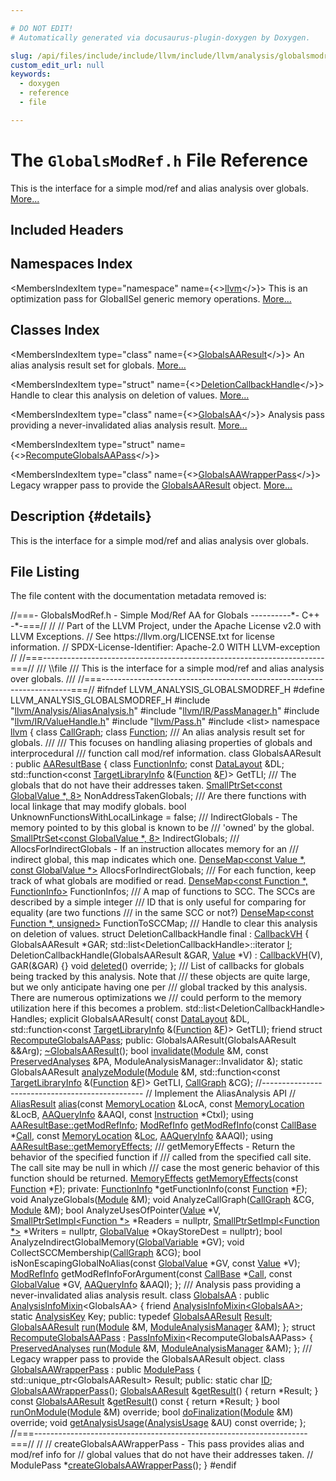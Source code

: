 ```yaml
---

# DO NOT EDIT!
# Automatically generated via docusaurus-plugin-doxygen by Doxygen.

slug: /api/files/include/include/llvm/include/llvm/analysis/globalsmodref-h
custom_edit_url: null
keywords:
  - doxygen
  - reference
  - file

---
```





# The `GlobalsModRef.h` File Reference

<DoxygenPage pluginConfig={pluginConfig}>

This is the interface for a simple mod/ref and alias analysis over globals. <a href="#details">More...</a>

## Included Headers

<IncludesList>
<IncludesListItem
  filePath="llvm/Analysis/AliasAnalysis.h"
  permalink="/docs/api/files/include/include/llvm/include/llvm/analysis/aliasanalysis-h"
  isLocal="true" />
<IncludesListItem
  filePath="llvm/IR/PassManager.h"
  permalink="/docs/api/files/include/include/llvm/include/llvm/ir/passmanager-h"
  isLocal="true" />
<IncludesListItem
  filePath="llvm/IR/ValueHandle.h"
  permalink="/docs/api/files/include/include/llvm/include/llvm/ir/valuehandle-h"
  isLocal="true" />
<IncludesListItem
  filePath="llvm/Pass.h"
  permalink="/docs/api/files/include/include/llvm/pass-h"
  isLocal="true" />
<IncludesListItem
  filePath="list"
  permalink=""
  isLocal="false" />
</IncludesList>

## Namespaces Index

<MembersIndex>

<MembersIndexItem
  type="namespace"
  name={<><a href="/docs/api/namespaces/llvm">llvm</a></>}>
This is an optimization pass for GlobalISel generic memory operations. <a href="/docs/api/namespaces/llvm/#details">More...</a>
</MembersIndexItem>

</MembersIndex>

## Classes Index

<MembersIndex>

<MembersIndexItem
  type="class"
  name={<><a href="/docs/api/classes/llvm/globalsaaresult">GlobalsAAResult</a></>}>
An alias analysis result set for globals. <a href="/docs/api/classes/llvm/globalsaaresult/#details">More...</a>
</MembersIndexItem>

<MembersIndexItem
  type="struct"
  name={<><a href="/docs/api/structs/llvm/globalsaaresult/deletioncallbackhandle">DeletionCallbackHandle</a></>}>
Handle to clear this analysis on deletion of values. <a href="/docs/api/structs/llvm/globalsaaresult/deletioncallbackhandle/#details">More...</a>
</MembersIndexItem>

<MembersIndexItem
  type="class"
  name={<><a href="/docs/api/classes/llvm/globalsaa">GlobalsAA</a></>}>
Analysis pass providing a never-invalidated alias analysis result. <a href="/docs/api/classes/llvm/globalsaa/#details">More...</a>
</MembersIndexItem>

<MembersIndexItem
  type="struct"
  name={<><a href="/docs/api/structs/llvm/recomputeglobalsaapass">RecomputeGlobalsAAPass</a></>}>
</MembersIndexItem>

<MembersIndexItem
  type="class"
  name={<><a href="/docs/api/classes/llvm/globalsaawrapperpass">GlobalsAAWrapperPass</a></>}>
Legacy wrapper pass to provide the <a href="/docs/api/classes/llvm/globalsaaresult">GlobalsAAResult</a> object. <a href="/docs/api/classes/llvm/globalsaawrapperpass/#details">More...</a>
</MembersIndexItem>

</MembersIndex>

## Description {#details}

This is the interface for a simple mod/ref and alias analysis over globals.

## File Listing

The file content with the documentation metadata removed is:

<ProgramListing>

<Link id="l00001" /><CodeLine lineNumber="1"><Highlight kind="comment">//===- GlobalsModRef.h - Simple Mod/Ref AA for Globals ----------&#42;- C++ -&#42;-===//</Highlight><Highlight kind="normal"></Highlight></CodeLine>
<Link id="l00002" /><CodeLine lineNumber="2"><Highlight kind="normal"></Highlight><Highlight kind="comment">//</Highlight><Highlight kind="normal"></Highlight></CodeLine>
<Link id="l00003" /><CodeLine lineNumber="3"><Highlight kind="normal"></Highlight><Highlight kind="comment">// Part of the LLVM Project, under the Apache License v2.0 with LLVM Exceptions.</Highlight><Highlight kind="normal"></Highlight></CodeLine>
<Link id="l00004" /><CodeLine lineNumber="4"><Highlight kind="normal"></Highlight><Highlight kind="comment">// See https://llvm.org/LICENSE.txt for license information.</Highlight><Highlight kind="normal"></Highlight></CodeLine>
<Link id="l00005" /><CodeLine lineNumber="5"><Highlight kind="normal"></Highlight><Highlight kind="comment">// SPDX-License-Identifier: Apache-2.0 WITH LLVM-exception</Highlight><Highlight kind="normal"></Highlight></CodeLine>
<Link id="l00006" /><CodeLine lineNumber="6"><Highlight kind="normal"></Highlight><Highlight kind="comment">//</Highlight><Highlight kind="normal"></Highlight></CodeLine>
<Link id="l00007" /><CodeLine lineNumber="7"><Highlight kind="normal"></Highlight><Highlight kind="comment">//===----------------------------------------------------------------------===//</Highlight><Highlight kind="comment"></Highlight></CodeLine>
<Link id="l00008" /><CodeLine lineNumber="8"><Highlight kind="comment">/// \\file</Highlight></CodeLine>
<Link id="l00009" /><CodeLine lineNumber="9"><Highlight kind="comment">/// This is the interface for a simple mod/ref and alias analysis over globals.</Highlight></CodeLine>
<Link id="l00010" /><CodeLine lineNumber="10"><Highlight kind="comment">///</Highlight><Highlight kind="normal"></Highlight></CodeLine>
<Link id="l00011" /><CodeLine lineNumber="11"><Highlight kind="normal"></Highlight><Highlight kind="comment">//===----------------------------------------------------------------------===//</Highlight><Highlight kind="normal"></Highlight></CodeLine>
<Link id="l00012" /><CodeLine lineNumber="12"><Highlight kind="normal"></Highlight></CodeLine>
<Link id="l00013" /><CodeLine lineNumber="13"><Highlight kind="normal"></Highlight><Highlight kind="preprocessor">#ifndef LLVM&#95;ANALYSIS&#95;GLOBALSMODREF&#95;H</Highlight><Highlight kind="normal"></Highlight></CodeLine>
<Link id="l00014" /><CodeLine lineNumber="14"><Highlight kind="normal"></Highlight><Highlight kind="preprocessor">#define LLVM&#95;ANALYSIS&#95;GLOBALSMODREF&#95;H</Highlight><Highlight kind="normal"></Highlight></CodeLine>
<Link id="l00015" /><CodeLine lineNumber="15"><Highlight kind="normal"></Highlight></CodeLine>
<Link id="l00016" /><CodeLine lineNumber="16"><Highlight kind="normal"></Highlight><Highlight kind="preprocessor">#include &quot;<a href="/docs/api/files/include/include/llvm/include/llvm/analysis/aliasanalysis-h">llvm/Analysis/AliasAnalysis.h</a>&quot;</Highlight><Highlight kind="normal"></Highlight></CodeLine>
<Link id="l00017" /><CodeLine lineNumber="17"><Highlight kind="normal"></Highlight><Highlight kind="preprocessor">#include &quot;<a href="/docs/api/files/include/include/llvm/include/llvm/ir/passmanager-h">llvm/IR/PassManager.h</a>&quot;</Highlight><Highlight kind="normal"></Highlight></CodeLine>
<Link id="l00018" /><CodeLine lineNumber="18"><Highlight kind="normal"></Highlight><Highlight kind="preprocessor">#include &quot;<a href="/docs/api/files/include/include/llvm/include/llvm/ir/valuehandle-h">llvm/IR/ValueHandle.h</a>&quot;</Highlight><Highlight kind="normal"></Highlight></CodeLine>
<Link id="l00019" /><CodeLine lineNumber="19"><Highlight kind="normal"></Highlight><Highlight kind="preprocessor">#include &quot;<a href="/docs/api/files/include/include/llvm/pass-h">llvm/Pass.h</a>&quot;</Highlight><Highlight kind="normal"></Highlight></CodeLine>
<Link id="l00020" /><CodeLine lineNumber="20"><Highlight kind="normal"></Highlight><Highlight kind="preprocessor">#include &lt;list&gt;</Highlight><Highlight kind="normal"></Highlight></CodeLine>
<Link id="l00021" /><CodeLine lineNumber="21"><Highlight kind="normal"></Highlight></CodeLine>
<Link id="l00022" /><CodeLine lineNumber="22"><Highlight kind="normal"></Highlight><Highlight kind="keyword">namespace </Highlight><Highlight kind="normal"><a href="/docs/api/namespaces/llvm">llvm</a> &#123;</Highlight></CodeLine>
<Link id="l00023" /><CodeLine lineNumber="23"><Highlight kind="normal"></Highlight><Highlight kind="keyword">class </Highlight><Highlight kind="normal"><a href="/docs/api/classes/llvm/callgraph">CallGraph</a>;</Highlight></CodeLine>
<Link id="l00024" /><CodeLine lineNumber="24"><Highlight kind="normal"></Highlight><Highlight kind="keyword">class </Highlight><Highlight kind="normal"><a href="/docs/api/classes/llvm/function">Function</a>;</Highlight></CodeLine>
<Link id="l00025" /><CodeLine lineNumber="25"><Highlight kind="normal"></Highlight><Highlight kind="comment"></Highlight></CodeLine>
<Link id="l00026" /><CodeLine lineNumber="26"><Highlight kind="comment">/// An alias analysis result set for globals.</Highlight></CodeLine>
<Link id="l00027" /><CodeLine lineNumber="27"><Highlight kind="comment">///</Highlight></CodeLine>
<Link id="l00028" /><CodeLine lineNumber="28"><Highlight kind="comment">/// This focuses on handling aliasing properties of globals and interprocedural</Highlight></CodeLine>
<Link id="l00029" /><CodeLine lineNumber="29"><Highlight kind="comment">/// function call mod/ref information.</Highlight><Highlight kind="normal"></Highlight></CodeLine>
<Link id="l00030" /><CodeLine lineNumber="30" lineLink="/docs/api/classes/llvm/globalsaaresult"><Highlight kind="normal"></Highlight><Highlight kind="keyword">class </Highlight><Highlight kind="normal">GlobalsAAResult : </Highlight><Highlight kind="keyword">public</Highlight><Highlight kind="normal"> <a href="/docs/api/classes/llvm/aaresultbase/#adda3309ea19cc0a7a0bcb090630bbfc4">AAResultBase</a> &#123;</Highlight></CodeLine>
<Link id="l00031" /><CodeLine lineNumber="31"><Highlight kind="normal">  </Highlight><Highlight kind="keyword">class </Highlight><Highlight kind="normal"><a href="/docs/api/classes/globalsaaresult/functioninfo">FunctionInfo</a>;</Highlight></CodeLine>
<Link id="l00032" /><CodeLine lineNumber="32"><Highlight kind="normal"></Highlight></CodeLine>
<Link id="l00033" /><CodeLine lineNumber="33"><Highlight kind="normal">  </Highlight><Highlight kind="keyword">const</Highlight><Highlight kind="normal"> <a href="/docs/api/classes/llvm/datalayout">DataLayout</a> &amp;DL;</Highlight></CodeLine>
<Link id="l00034" /><CodeLine lineNumber="34"><Highlight kind="normal">  std::function&lt;</Highlight><Highlight kind="keyword">const</Highlight><Highlight kind="normal"> <a href="/docs/api/classes/llvm/targetlibraryinfo">TargetLibraryInfo</a> &amp;(<a href="/docs/api/classes/llvm/function">Function</a> &amp;<a href="/docs/api/files/lib/lib/support/md5-cpp/#a96d73bbd7af15cb1fc38c3f4a3bd82e9">F</a>)&gt; GetTLI;</Highlight></CodeLine>
<Link id="l00035" /><CodeLine lineNumber="35"><Highlight kind="normal"></Highlight><Highlight kind="comment"></Highlight></CodeLine>
<Link id="l00036" /><CodeLine lineNumber="36"><Highlight kind="comment">  /// The globals that do not have their addresses taken.</Highlight><Highlight kind="normal"></Highlight></CodeLine>
<Link id="l00037" /><CodeLine lineNumber="37"><Highlight kind="normal">  <a href="/docs/api/classes/llvm/smallptrset">SmallPtrSet&lt;const GlobalValue &#42;, 8&gt;</a> NonAddressTakenGlobals;</Highlight></CodeLine>
<Link id="l00038" /><CodeLine lineNumber="38"><Highlight kind="normal"></Highlight><Highlight kind="comment"></Highlight></CodeLine>
<Link id="l00039" /><CodeLine lineNumber="39"><Highlight kind="comment">  /// Are there functions with local linkage that may modify globals.</Highlight><Highlight kind="normal"></Highlight></CodeLine>
<Link id="l00040" /><CodeLine lineNumber="40"><Highlight kind="normal">  </Highlight><Highlight kind="keywordtype">bool</Highlight><Highlight kind="normal"> UnknownFunctionsWithLocalLinkage = </Highlight><Highlight kind="keyword">false</Highlight><Highlight kind="normal">;</Highlight></CodeLine>
<Link id="l00041" /><CodeLine lineNumber="41"><Highlight kind="normal"></Highlight><Highlight kind="comment"></Highlight></CodeLine>
<Link id="l00042" /><CodeLine lineNumber="42"><Highlight kind="comment">  /// IndirectGlobals - The memory pointed to by this global is known to be</Highlight></CodeLine>
<Link id="l00043" /><CodeLine lineNumber="43"><Highlight kind="comment">  /// &#39;owned&#39; by the global.</Highlight><Highlight kind="normal"></Highlight></CodeLine>
<Link id="l00044" /><CodeLine lineNumber="44"><Highlight kind="normal">  <a href="/docs/api/classes/llvm/smallptrset">SmallPtrSet&lt;const GlobalValue &#42;, 8&gt;</a> IndirectGlobals;</Highlight></CodeLine>
<Link id="l00045" /><CodeLine lineNumber="45"><Highlight kind="normal"></Highlight><Highlight kind="comment"></Highlight></CodeLine>
<Link id="l00046" /><CodeLine lineNumber="46"><Highlight kind="comment">  /// AllocsForIndirectGlobals - If an instruction allocates memory for an</Highlight></CodeLine>
<Link id="l00047" /><CodeLine lineNumber="47"><Highlight kind="comment">  /// indirect global, this map indicates which one.</Highlight><Highlight kind="normal"></Highlight></CodeLine>
<Link id="l00048" /><CodeLine lineNumber="48"><Highlight kind="normal">  <a href="/docs/api/classes/llvm/densemap">DenseMap&lt;const Value &#42;, const GlobalValue &#42;&gt;</a> AllocsForIndirectGlobals;</Highlight></CodeLine>
<Link id="l00049" /><CodeLine lineNumber="49"><Highlight kind="normal"></Highlight><Highlight kind="comment"></Highlight></CodeLine>
<Link id="l00050" /><CodeLine lineNumber="50"><Highlight kind="comment">  /// For each function, keep track of what globals are modified or read.</Highlight><Highlight kind="normal"></Highlight></CodeLine>
<Link id="l00051" /><CodeLine lineNumber="51"><Highlight kind="normal">  <a href="/docs/api/classes/llvm/densemap">DenseMap&lt;const Function &#42;, FunctionInfo&gt;</a> FunctionInfos;</Highlight></CodeLine>
<Link id="l00052" /><CodeLine lineNumber="52"><Highlight kind="normal"></Highlight><Highlight kind="comment"></Highlight></CodeLine>
<Link id="l00053" /><CodeLine lineNumber="53"><Highlight kind="comment">  /// A map of functions to SCC. The SCCs are described by a simple integer</Highlight></CodeLine>
<Link id="l00054" /><CodeLine lineNumber="54"><Highlight kind="comment">  /// ID that is only useful for comparing for equality (are two functions</Highlight></CodeLine>
<Link id="l00055" /><CodeLine lineNumber="55"><Highlight kind="comment">  /// in the same SCC or not?)</Highlight><Highlight kind="normal"></Highlight></CodeLine>
<Link id="l00056" /><CodeLine lineNumber="56"><Highlight kind="normal">  <a href="/docs/api/classes/llvm/densemap">DenseMap&lt;const Function &#42;, unsigned&gt;</a> FunctionToSCCMap;</Highlight></CodeLine>
<Link id="l00057" /><CodeLine lineNumber="57"><Highlight kind="normal"></Highlight><Highlight kind="comment"></Highlight></CodeLine>
<Link id="l00058" /><CodeLine lineNumber="58"><Highlight kind="comment">  /// Handle to clear this analysis on deletion of values.</Highlight><Highlight kind="normal"></Highlight></CodeLine>
<Link id="l00059" /><CodeLine lineNumber="59"><Highlight kind="normal">  </Highlight><Highlight kind="keyword">struct </Highlight><Highlight kind="normal">DeletionCallbackHandle final : <a href="/docs/api/classes/llvm/callbackvh">CallbackVH</a> &#123;</Highlight></CodeLine>
<Link id="l00060" /><CodeLine lineNumber="60"><Highlight kind="normal">    GlobalsAAResult &#42;GAR;</Highlight></CodeLine>
<Link id="l00061" /><CodeLine lineNumber="61"><Highlight kind="normal">    std::list&lt;DeletionCallbackHandle&gt;::iterator <a href="/docs/api/files/lib/lib/support/md5-cpp/#ac0eafdc9ee161b71e7af98af736952fd">I</a>;</Highlight></CodeLine>
<Link id="l00062" /><CodeLine lineNumber="62"><Highlight kind="normal"></Highlight></CodeLine>
<Link id="l00063" /><CodeLine lineNumber="63"><Highlight kind="normal">    DeletionCallbackHandle(GlobalsAAResult &amp;GAR, <a href="/docs/api/classes/llvm/value">Value</a> &#42;V)</Highlight></CodeLine>
<Link id="l00064" /><CodeLine lineNumber="64"><Highlight kind="normal">        : <a href="/docs/api/classes/llvm/callbackvh/#a8b64e4dd7471ef330b74ec0d5f112e29">CallbackVH</a>(V), GAR(&amp;GAR) &#123;&#125;</Highlight></CodeLine>
<Link id="l00065" /><CodeLine lineNumber="65"><Highlight kind="normal"></Highlight></CodeLine>
<Link id="l00066" /><CodeLine lineNumber="66"><Highlight kind="normal">    </Highlight><Highlight kind="keywordtype">void</Highlight><Highlight kind="normal"> <a href="/docs/api/classes/llvm/callbackvh/#a93891950be05a0bae5743979913e13f3">deleted</a>() </Highlight><Highlight kind="keyword">override</Highlight><Highlight kind="normal">;</Highlight></CodeLine>
<Link id="l00067" /><CodeLine lineNumber="67"><Highlight kind="normal">  &#125;;</Highlight></CodeLine>
<Link id="l00068" /><CodeLine lineNumber="68"><Highlight kind="normal"></Highlight><Highlight kind="comment"></Highlight></CodeLine>
<Link id="l00069" /><CodeLine lineNumber="69"><Highlight kind="comment">  /// List of callbacks for globals being tracked by this analysis. Note that</Highlight></CodeLine>
<Link id="l00070" /><CodeLine lineNumber="70"><Highlight kind="comment">  /// these objects are quite large, but we only anticipate having one per</Highlight></CodeLine>
<Link id="l00071" /><CodeLine lineNumber="71"><Highlight kind="comment">  /// global tracked by this analysis. There are numerous optimizations we</Highlight></CodeLine>
<Link id="l00072" /><CodeLine lineNumber="72"><Highlight kind="comment">  /// could perform to the memory utilization here if this becomes a problem.</Highlight><Highlight kind="normal"></Highlight></CodeLine>
<Link id="l00073" /><CodeLine lineNumber="73"><Highlight kind="normal">  std::list&lt;DeletionCallbackHandle&gt; Handles;</Highlight></CodeLine>
<Link id="l00074" /><CodeLine lineNumber="74"><Highlight kind="normal"></Highlight></CodeLine>
<Link id="l00075" /><CodeLine lineNumber="75"><Highlight kind="normal">  </Highlight><Highlight kind="keyword">explicit</Highlight><Highlight kind="normal"> GlobalsAAResult(</Highlight></CodeLine>
<Link id="l00076" /><CodeLine lineNumber="76"><Highlight kind="normal">      </Highlight><Highlight kind="keyword">const</Highlight><Highlight kind="normal"> <a href="/docs/api/classes/llvm/datalayout">DataLayout</a> &amp;DL,</Highlight></CodeLine>
<Link id="l00077" /><CodeLine lineNumber="77"><Highlight kind="normal">      std::function&lt;</Highlight><Highlight kind="keyword">const</Highlight><Highlight kind="normal"> <a href="/docs/api/classes/llvm/targetlibraryinfo">TargetLibraryInfo</a> &amp;(<a href="/docs/api/classes/llvm/function">Function</a> &amp;<a href="/docs/api/files/lib/lib/support/md5-cpp/#a96d73bbd7af15cb1fc38c3f4a3bd82e9">F</a>)&gt; GetTLI);</Highlight></CodeLine>
<Link id="l00078" /><CodeLine lineNumber="78"><Highlight kind="normal"></Highlight></CodeLine>
<Link id="l00079" /><CodeLine lineNumber="79" lineLink="/docs/api/classes/llvm/globalsaaresult/#ae578ec1827eee76c1c75a02a2631e6a4"><Highlight kind="normal">  </Highlight><Highlight kind="keyword">friend</Highlight><Highlight kind="normal"> </Highlight><Highlight kind="keyword">struct </Highlight><Highlight kind="normal"><a href="/docs/api/classes/llvm/globalsaaresult/#ae578ec1827eee76c1c75a02a2631e6a4">RecomputeGlobalsAAPass</a>;</Highlight></CodeLine>
<Link id="l00080" /><CodeLine lineNumber="80"><Highlight kind="normal"></Highlight></CodeLine>
<Link id="l00081" /><CodeLine lineNumber="81"><Highlight kind="normal"></Highlight><Highlight kind="keyword">public</Highlight><Highlight kind="normal">:</Highlight></CodeLine>
<Link id="l00082" /><CodeLine lineNumber="82"><Highlight kind="normal">  GlobalsAAResult(GlobalsAAResult &amp;&amp;Arg);</Highlight></CodeLine>
<Link id="l00083" /><CodeLine lineNumber="83" lineLink="/docs/api/classes/llvm/globalsaaresult/#a3836a87402e650ad29e1e8d2e691e3f4"><Highlight kind="normal">  <a href="/docs/api/classes/llvm/globalsaaresult/#a3836a87402e650ad29e1e8d2e691e3f4">~GlobalsAAResult</a>();</Highlight></CodeLine>
<Link id="l00084" /><CodeLine lineNumber="84"><Highlight kind="normal"></Highlight></CodeLine>
<Link id="l00085" /><CodeLine lineNumber="85"><Highlight kind="normal">  </Highlight><Highlight kind="keywordtype">bool</Highlight><Highlight kind="normal"> <a href="/docs/api/classes/llvm/globalsaaresult/#a6a669878583bed7b1ce9d1328b6b247e">invalidate</a>(<a href="/docs/api/classes/llvm/module">Module</a> &amp;M, </Highlight><Highlight kind="keyword">const</Highlight><Highlight kind="normal"> <a href="/docs/api/classes/llvm/preservedanalyses">PreservedAnalyses</a> &amp;PA,</Highlight></CodeLine>
<Link id="l00086" /><CodeLine lineNumber="86"><Highlight kind="normal">                  ModuleAnalysisManager::Invalidator &amp;);</Highlight></CodeLine>
<Link id="l00087" /><CodeLine lineNumber="87"><Highlight kind="normal"></Highlight></CodeLine>
<Link id="l00088" /><CodeLine lineNumber="88"><Highlight kind="normal">  </Highlight><Highlight kind="keyword">static</Highlight><Highlight kind="normal"> GlobalsAAResult</Highlight></CodeLine>
<Link id="l00089" /><CodeLine lineNumber="89"><Highlight kind="normal">  <a href="/docs/api/classes/llvm/globalsaaresult/#aa8986230879507028762fb982169236a">analyzeModule</a>(<a href="/docs/api/classes/llvm/module">Module</a> &amp;M,</Highlight></CodeLine>
<Link id="l00090" /><CodeLine lineNumber="90"><Highlight kind="normal">                std::function&lt;</Highlight><Highlight kind="keyword">const</Highlight><Highlight kind="normal"> <a href="/docs/api/classes/llvm/targetlibraryinfo">TargetLibraryInfo</a> &amp;(<a href="/docs/api/classes/llvm/function">Function</a> &amp;<a href="/docs/api/files/lib/lib/support/md5-cpp/#a96d73bbd7af15cb1fc38c3f4a3bd82e9">F</a>)&gt; GetTLI,</Highlight></CodeLine>
<Link id="l00091" /><CodeLine lineNumber="91"><Highlight kind="normal">                <a href="/docs/api/classes/llvm/callgraph">CallGraph</a> &amp;CG);</Highlight></CodeLine>
<Link id="l00092" /><CodeLine lineNumber="92"><Highlight kind="normal"></Highlight></CodeLine>
<Link id="l00093" /><CodeLine lineNumber="93"><Highlight kind="normal">  </Highlight><Highlight kind="comment">//------------------------------------------------</Highlight><Highlight kind="normal"></Highlight></CodeLine>
<Link id="l00094" /><CodeLine lineNumber="94"><Highlight kind="normal">  </Highlight><Highlight kind="comment">// Implement the AliasAnalysis API</Highlight><Highlight kind="normal"></Highlight></CodeLine>
<Link id="l00095" /><CodeLine lineNumber="95"><Highlight kind="normal">  </Highlight><Highlight kind="comment">//</Highlight><Highlight kind="normal"></Highlight></CodeLine>
<Link id="l00096" /><CodeLine lineNumber="96"><Highlight kind="normal">  <a href="/docs/api/classes/llvm/aliasresult">AliasResult</a> <a href="/docs/api/classes/llvm/globalsaaresult/#ad1af2012f83ff1c94df346bbc8ac3b6a">alias</a>(</Highlight><Highlight kind="keyword">const</Highlight><Highlight kind="normal"> <a href="/docs/api/classes/llvm/memorylocation">MemoryLocation</a> &amp;LocA, </Highlight><Highlight kind="keyword">const</Highlight><Highlight kind="normal"> <a href="/docs/api/classes/llvm/memorylocation">MemoryLocation</a> &amp;LocB,</Highlight></CodeLine>
<Link id="l00097" /><CodeLine lineNumber="97"><Highlight kind="normal">                    <a href="/docs/api/classes/llvm/aaqueryinfo">AAQueryInfo</a> &amp;AAQI, </Highlight><Highlight kind="keyword">const</Highlight><Highlight kind="normal"> <a href="/docs/api/classes/llvm/instruction">Instruction</a> &#42;CtxI);</Highlight></CodeLine>
<Link id="l00098" /><CodeLine lineNumber="98"><Highlight kind="normal"></Highlight></CodeLine>
<Link id="l00099" /><CodeLine lineNumber="99"><Highlight kind="normal">  </Highlight><Highlight kind="keyword">using </Highlight><Highlight kind="normal"><a href="/docs/api/classes/llvm/aaresultbase/#adb56d853930e9104a7d1b3b1e2e82af8">AAResultBase::getModRefInfo</a>;</Highlight></CodeLine>
<Link id="l00100" /><CodeLine lineNumber="100"><Highlight kind="normal">  <a href="/docs/api/namespaces/llvm/#a9db8c44b250b90e3ab7e4d144e7c9c2e">ModRefInfo</a> <a href="/docs/api/classes/llvm/globalsaaresult/#a47a153bee62e58a430f7da8a31c1ed96">getModRefInfo</a>(</Highlight><Highlight kind="keyword">const</Highlight><Highlight kind="normal"> <a href="/docs/api/classes/llvm/callbase">CallBase</a> &#42;<a href="/docs/api/groups/arcopt/#ga9c9cf6ad55eb23d77d083a184e416c09">Call</a>, </Highlight><Highlight kind="keyword">const</Highlight><Highlight kind="normal"> <a href="/docs/api/classes/llvm/memorylocation">MemoryLocation</a> &amp;<a href="/docs/api/namespaces/llvm/loc">Loc</a>,</Highlight></CodeLine>
<Link id="l00101" /><CodeLine lineNumber="101"><Highlight kind="normal">                           <a href="/docs/api/classes/llvm/aaqueryinfo">AAQueryInfo</a> &amp;AAQI);</Highlight></CodeLine>
<Link id="l00102" /><CodeLine lineNumber="102"><Highlight kind="normal"></Highlight></CodeLine>
<Link id="l00103" /><CodeLine lineNumber="103"><Highlight kind="normal">  </Highlight><Highlight kind="keyword">using </Highlight><Highlight kind="normal"><a href="/docs/api/classes/llvm/aaresultbase/#a220014fc38f863e217586c7816db4b9c">AAResultBase::getMemoryEffects</a>;</Highlight><Highlight kind="comment"></Highlight></CodeLine>
<Link id="l00104" /><CodeLine lineNumber="104"><Highlight kind="comment">  /// getMemoryEffects - Return the behavior of the specified function if</Highlight></CodeLine>
<Link id="l00105" /><CodeLine lineNumber="105"><Highlight kind="comment">  /// called from the specified call site.  The call site may be null in which</Highlight></CodeLine>
<Link id="l00106" /><CodeLine lineNumber="106"><Highlight kind="comment">  /// case the most generic behavior of this function should be returned.</Highlight><Highlight kind="normal"></Highlight></CodeLine>
<Link id="l00107" /><CodeLine lineNumber="107"><Highlight kind="normal">  <a href="/docs/api/namespaces/llvm/#a44ad2b29af9ebe3d12a99843a7594757">MemoryEffects</a> <a href="/docs/api/classes/llvm/globalsaaresult/#aac2a161856cb385f506145dd675a9015">getMemoryEffects</a>(</Highlight><Highlight kind="keyword">const</Highlight><Highlight kind="normal"> <a href="/docs/api/classes/llvm/function">Function</a> &#42;<a href="/docs/api/files/lib/lib/support/md5-cpp/#a96d73bbd7af15cb1fc38c3f4a3bd82e9">F</a>);</Highlight></CodeLine>
<Link id="l00108" /><CodeLine lineNumber="108"><Highlight kind="normal"></Highlight></CodeLine>
<Link id="l00109" /><CodeLine lineNumber="109"><Highlight kind="normal"></Highlight><Highlight kind="keyword">private</Highlight><Highlight kind="normal">:</Highlight></CodeLine>
<Link id="l00110" /><CodeLine lineNumber="110"><Highlight kind="normal">  <a href="/docs/api/classes/globalsaaresult/functioninfo">FunctionInfo</a> &#42;getFunctionInfo(</Highlight><Highlight kind="keyword">const</Highlight><Highlight kind="normal"> <a href="/docs/api/classes/llvm/function">Function</a> &#42;<a href="/docs/api/files/lib/lib/support/md5-cpp/#a96d73bbd7af15cb1fc38c3f4a3bd82e9">F</a>);</Highlight></CodeLine>
<Link id="l00111" /><CodeLine lineNumber="111"><Highlight kind="normal"></Highlight></CodeLine>
<Link id="l00112" /><CodeLine lineNumber="112"><Highlight kind="normal">  </Highlight><Highlight kind="keywordtype">void</Highlight><Highlight kind="normal"> AnalyzeGlobals(<a href="/docs/api/classes/llvm/module">Module</a> &amp;M);</Highlight></CodeLine>
<Link id="l00113" /><CodeLine lineNumber="113"><Highlight kind="normal">  </Highlight><Highlight kind="keywordtype">void</Highlight><Highlight kind="normal"> AnalyzeCallGraph(<a href="/docs/api/classes/llvm/callgraph">CallGraph</a> &amp;CG, <a href="/docs/api/classes/llvm/module">Module</a> &amp;M);</Highlight></CodeLine>
<Link id="l00114" /><CodeLine lineNumber="114"><Highlight kind="normal">  </Highlight><Highlight kind="keywordtype">bool</Highlight><Highlight kind="normal"> AnalyzeUsesOfPointer(<a href="/docs/api/classes/llvm/value">Value</a> &#42;V,</Highlight></CodeLine>
<Link id="l00115" /><CodeLine lineNumber="115"><Highlight kind="normal">                            <a href="/docs/api/classes/llvm/smallptrsetimpl">SmallPtrSetImpl&lt;Function &#42;&gt;</a> &#42;Readers = </Highlight><Highlight kind="keyword">nullptr</Highlight><Highlight kind="normal">,</Highlight></CodeLine>
<Link id="l00116" /><CodeLine lineNumber="116"><Highlight kind="normal">                            <a href="/docs/api/classes/llvm/smallptrsetimpl">SmallPtrSetImpl&lt;Function &#42;&gt;</a> &#42;Writers = </Highlight><Highlight kind="keyword">nullptr</Highlight><Highlight kind="normal">,</Highlight></CodeLine>
<Link id="l00117" /><CodeLine lineNumber="117"><Highlight kind="normal">                            <a href="/docs/api/classes/llvm/globalvalue">GlobalValue</a> &#42;OkayStoreDest = </Highlight><Highlight kind="keyword">nullptr</Highlight><Highlight kind="normal">);</Highlight></CodeLine>
<Link id="l00118" /><CodeLine lineNumber="118"><Highlight kind="normal">  </Highlight><Highlight kind="keywordtype">bool</Highlight><Highlight kind="normal"> AnalyzeIndirectGlobalMemory(<a href="/docs/api/classes/llvm/globalvariable">GlobalVariable</a> &#42;GV);</Highlight></CodeLine>
<Link id="l00119" /><CodeLine lineNumber="119"><Highlight kind="normal">  </Highlight><Highlight kind="keywordtype">void</Highlight><Highlight kind="normal"> CollectSCCMembership(<a href="/docs/api/classes/llvm/callgraph">CallGraph</a> &amp;CG);</Highlight></CodeLine>
<Link id="l00120" /><CodeLine lineNumber="120"><Highlight kind="normal"></Highlight></CodeLine>
<Link id="l00121" /><CodeLine lineNumber="121"><Highlight kind="normal">  </Highlight><Highlight kind="keywordtype">bool</Highlight><Highlight kind="normal"> isNonEscapingGlobalNoAlias(</Highlight><Highlight kind="keyword">const</Highlight><Highlight kind="normal"> <a href="/docs/api/classes/llvm/globalvalue">GlobalValue</a> &#42;GV, </Highlight><Highlight kind="keyword">const</Highlight><Highlight kind="normal"> <a href="/docs/api/classes/llvm/value">Value</a> &#42;V);</Highlight></CodeLine>
<Link id="l00122" /><CodeLine lineNumber="122"><Highlight kind="normal">  <a href="/docs/api/namespaces/llvm/#a9db8c44b250b90e3ab7e4d144e7c9c2e">ModRefInfo</a> getModRefInfoForArgument(</Highlight><Highlight kind="keyword">const</Highlight><Highlight kind="normal"> <a href="/docs/api/classes/llvm/callbase">CallBase</a> &#42;<a href="/docs/api/groups/arcopt/#ga9c9cf6ad55eb23d77d083a184e416c09">Call</a>,</Highlight></CodeLine>
<Link id="l00123" /><CodeLine lineNumber="123"><Highlight kind="normal">                                      </Highlight><Highlight kind="keyword">const</Highlight><Highlight kind="normal"> <a href="/docs/api/classes/llvm/globalvalue">GlobalValue</a> &#42;GV, <a href="/docs/api/classes/llvm/aaqueryinfo">AAQueryInfo</a> &amp;AAQI);</Highlight></CodeLine>
<Link id="l00124" /><CodeLine lineNumber="124"><Highlight kind="normal">&#125;;</Highlight></CodeLine>
<Link id="l00125" /><CodeLine lineNumber="125"><Highlight kind="normal"></Highlight><Highlight kind="comment"></Highlight></CodeLine>
<Link id="l00126" /><CodeLine lineNumber="126"><Highlight kind="comment">/// Analysis pass providing a never-invalidated alias analysis result.</Highlight><Highlight kind="normal"></Highlight></CodeLine>
<Link id="l00127" /><CodeLine lineNumber="127" lineLink="/docs/api/classes/llvm/globalsaa"><Highlight kind="normal"></Highlight><Highlight kind="keyword">class </Highlight><Highlight kind="normal"><a href="/docs/api/classes/llvm/globalsaa">GlobalsAA</a> : </Highlight><Highlight kind="keyword">public</Highlight><Highlight kind="normal"> <a href="/docs/api/structs/llvm/analysisinfomixin">AnalysisInfoMixin</a>&lt;GlobalsAA&gt; &#123;</Highlight></CodeLine>
<Link id="l00128" /><CodeLine lineNumber="128"><Highlight kind="normal">  </Highlight><Highlight kind="keyword">friend</Highlight><Highlight kind="normal"> <a href="/docs/api/structs/llvm/analysisinfomixin">AnalysisInfoMixin&lt;GlobalsAA&gt;</a>;</Highlight></CodeLine>
<Link id="l00129" /><CodeLine lineNumber="129"><Highlight kind="normal">  </Highlight><Highlight kind="keyword">static</Highlight><Highlight kind="normal"> <a href="/docs/api/structs/llvm/analysiskey">AnalysisKey</a> Key;</Highlight></CodeLine>
<Link id="l00130" /><CodeLine lineNumber="130"><Highlight kind="normal"></Highlight></CodeLine>
<Link id="l00131" /><CodeLine lineNumber="131"><Highlight kind="normal"></Highlight><Highlight kind="keyword">public</Highlight><Highlight kind="normal">:</Highlight></CodeLine>
<Link id="l00132" /><CodeLine lineNumber="132" lineLink="/docs/api/classes/llvm/globalsaa/#a2bab1d8fac7c455a00e4a308400d9755"><Highlight kind="normal">  </Highlight><Highlight kind="keyword">typedef</Highlight><Highlight kind="normal"> <a href="/docs/api/classes/llvm/globalsaaresult">GlobalsAAResult</a> <a href="/docs/api/classes/llvm/globalsaa/#a2bab1d8fac7c455a00e4a308400d9755">Result</a>;</Highlight></CodeLine>
<Link id="l00133" /><CodeLine lineNumber="133"><Highlight kind="normal"></Highlight></CodeLine>
<Link id="l00134" /><CodeLine lineNumber="134"><Highlight kind="normal">  <a href="/docs/api/classes/llvm/globalsaaresult">GlobalsAAResult</a> <a href="/docs/api/classes/llvm/globalsaa/#a13e2d1113ed664d73521d89676ba6e9d">run</a>(<a href="/docs/api/classes/llvm/module">Module</a> &amp;M, <a href="/docs/api/namespaces/llvm/#af9c9208365fd9ce11392b4d79485e259">ModuleAnalysisManager</a> &amp;AM);</Highlight></CodeLine>
<Link id="l00135" /><CodeLine lineNumber="135"><Highlight kind="normal">&#125;;</Highlight></CodeLine>
<Link id="l00136" /><CodeLine lineNumber="136"><Highlight kind="normal"></Highlight></CodeLine>
<Link id="l00137" /><CodeLine lineNumber="137" lineLink="/docs/api/structs/llvm/recomputeglobalsaapass"><Highlight kind="normal"></Highlight><Highlight kind="keyword">struct </Highlight><Highlight kind="normal"><a href="/docs/api/structs/llvm/recomputeglobalsaapass">RecomputeGlobalsAAPass</a> : <a href="/docs/api/structs/llvm/passinfomixin">PassInfoMixin</a>&lt;RecomputeGlobalsAAPass&gt; &#123;</Highlight></CodeLine>
<Link id="l00138" /><CodeLine lineNumber="138"><Highlight kind="normal">  <a href="/docs/api/classes/llvm/preservedanalyses">PreservedAnalyses</a> <a href="/docs/api/structs/llvm/recomputeglobalsaapass/#abd209c0e2c06b211cbd147ad96b70890">run</a>(<a href="/docs/api/classes/llvm/module">Module</a> &amp;M, <a href="/docs/api/namespaces/llvm/#af9c9208365fd9ce11392b4d79485e259">ModuleAnalysisManager</a> &amp;AM);</Highlight></CodeLine>
<Link id="l00139" /><CodeLine lineNumber="139"><Highlight kind="normal">&#125;;</Highlight></CodeLine>
<Link id="l00140" /><CodeLine lineNumber="140"><Highlight kind="normal"></Highlight><Highlight kind="comment"></Highlight></CodeLine>
<Link id="l00141" /><CodeLine lineNumber="141"><Highlight kind="comment">/// Legacy wrapper pass to provide the GlobalsAAResult object.</Highlight><Highlight kind="normal"></Highlight></CodeLine>
<Link id="l00142" /><CodeLine lineNumber="142" lineLink="/docs/api/classes/llvm/globalsaawrapperpass"><Highlight kind="normal"></Highlight><Highlight kind="keyword">class </Highlight><Highlight kind="normal"><a href="/docs/api/classes/llvm/globalsaawrapperpass/#a80689972219595f22363d542bc9d2ad3">GlobalsAAWrapperPass</a> : </Highlight><Highlight kind="keyword">public</Highlight><Highlight kind="normal"> <a href="/docs/api/classes/llvm/modulepass/#a723659a08d210f4f566887bda3f9f976">ModulePass</a> &#123;</Highlight></CodeLine>
<Link id="l00143" /><CodeLine lineNumber="143"><Highlight kind="normal">  std::unique&#95;ptr&lt;GlobalsAAResult&gt; Result;</Highlight></CodeLine>
<Link id="l00144" /><CodeLine lineNumber="144"><Highlight kind="normal"></Highlight></CodeLine>
<Link id="l00145" /><CodeLine lineNumber="145"><Highlight kind="normal"></Highlight><Highlight kind="keyword">public</Highlight><Highlight kind="normal">:</Highlight></CodeLine>
<Link id="l00146" /><CodeLine lineNumber="146" lineLink="/docs/api/classes/llvm/globalsaawrapperpass/#a31913175d76e3765f8c677c06d7eaa4a"><Highlight kind="normal">  </Highlight><Highlight kind="keyword">static</Highlight><Highlight kind="normal"> </Highlight><Highlight kind="keywordtype">char</Highlight><Highlight kind="normal"> <a href="/docs/api/classes/llvm/globalsaawrapperpass/#a31913175d76e3765f8c677c06d7eaa4a">ID</a>;</Highlight></CodeLine>
<Link id="l00147" /><CodeLine lineNumber="147"><Highlight kind="normal"></Highlight></CodeLine>
<Link id="l00148" /><CodeLine lineNumber="148"><Highlight kind="normal">  <a href="/docs/api/classes/llvm/globalsaawrapperpass/#a80689972219595f22363d542bc9d2ad3">GlobalsAAWrapperPass</a>();</Highlight></CodeLine>
<Link id="l00149" /><CodeLine lineNumber="149"><Highlight kind="normal"></Highlight></CodeLine>
<Link id="l00150" /><CodeLine lineNumber="150" lineLink="/docs/api/classes/llvm/globalsaawrapperpass/#aa1c4730482e5c286ba812aecd27f0dee"><Highlight kind="normal">  <a href="/docs/api/classes/llvm/globalsaaresult">GlobalsAAResult</a> &amp;<a href="/docs/api/classes/llvm/globalsaawrapperpass/#aa1c4730482e5c286ba812aecd27f0dee">getResult</a>() &#123; </Highlight><Highlight kind="keywordflow">return</Highlight><Highlight kind="normal"> &#42;Result; &#125;</Highlight></CodeLine>
<Link id="l00151" /><CodeLine lineNumber="151" lineLink="/docs/api/classes/llvm/globalsaawrapperpass/#a54ad5d5bbf4763ce58429252c45b2b87"><Highlight kind="normal">  </Highlight><Highlight kind="keyword">const</Highlight><Highlight kind="normal"> <a href="/docs/api/classes/llvm/globalsaaresult">GlobalsAAResult</a> &amp;<a href="/docs/api/classes/llvm/globalsaawrapperpass/#a54ad5d5bbf4763ce58429252c45b2b87">getResult</a>()</Highlight><Highlight kind="keyword"> const </Highlight><Highlight kind="normal">&#123; </Highlight><Highlight kind="keywordflow">return</Highlight><Highlight kind="normal"> &#42;Result; &#125;</Highlight></CodeLine>
<Link id="l00152" /><CodeLine lineNumber="152"><Highlight kind="normal"></Highlight></CodeLine>
<Link id="l00153" /><CodeLine lineNumber="153"><Highlight kind="normal">  </Highlight><Highlight kind="keywordtype">bool</Highlight><Highlight kind="normal"> <a href="/docs/api/classes/llvm/globalsaawrapperpass/#aa22b2d673cfaa9cea78e29950ed1ef2c">runOnModule</a>(<a href="/docs/api/classes/llvm/module">Module</a> &amp;M) </Highlight><Highlight kind="keyword">override</Highlight><Highlight kind="normal">;</Highlight></CodeLine>
<Link id="l00154" /><CodeLine lineNumber="154"><Highlight kind="normal">  </Highlight><Highlight kind="keywordtype">bool</Highlight><Highlight kind="normal"> <a href="/docs/api/classes/llvm/globalsaawrapperpass/#ad8f8d08e9b19439244c8b8c3a04ca22d">doFinalization</a>(<a href="/docs/api/classes/llvm/module">Module</a> &amp;M) </Highlight><Highlight kind="keyword">override</Highlight><Highlight kind="normal">;</Highlight></CodeLine>
<Link id="l00155" /><CodeLine lineNumber="155"><Highlight kind="normal">  </Highlight><Highlight kind="keywordtype">void</Highlight><Highlight kind="normal"> <a href="/docs/api/classes/llvm/globalsaawrapperpass/#a4b41f1cc377f82f71a9ec4bc098bb51d">getAnalysisUsage</a>(<a href="/docs/api/classes/llvm/analysisusage">AnalysisUsage</a> &amp;AU) </Highlight><Highlight kind="keyword">const override</Highlight><Highlight kind="normal">;</Highlight></CodeLine>
<Link id="l00156" /><CodeLine lineNumber="156"><Highlight kind="normal">&#125;;</Highlight></CodeLine>
<Link id="l00157" /><CodeLine lineNumber="157"><Highlight kind="normal"></Highlight></CodeLine>
<Link id="l00158" /><CodeLine lineNumber="158"><Highlight kind="normal"></Highlight><Highlight kind="comment">//===--------------------------------------------------------------------===//</Highlight><Highlight kind="normal"></Highlight></CodeLine>
<Link id="l00159" /><CodeLine lineNumber="159"><Highlight kind="normal"></Highlight><Highlight kind="comment">//</Highlight><Highlight kind="normal"></Highlight></CodeLine>
<Link id="l00160" /><CodeLine lineNumber="160"><Highlight kind="normal"></Highlight><Highlight kind="comment">// createGlobalsAAWrapperPass - This pass provides alias and mod/ref info for</Highlight><Highlight kind="normal"></Highlight></CodeLine>
<Link id="l00161" /><CodeLine lineNumber="161"><Highlight kind="normal"></Highlight><Highlight kind="comment">// global values that do not have their addresses taken.</Highlight><Highlight kind="normal"></Highlight></CodeLine>
<Link id="l00162" /><CodeLine lineNumber="162"><Highlight kind="normal"></Highlight><Highlight kind="comment">//</Highlight><Highlight kind="normal"></Highlight></CodeLine>
<Link id="l00163" /><CodeLine lineNumber="163"><Highlight kind="normal">ModulePass &#42;<a href="/docs/api/namespaces/llvm/#a6bb9bb3d65eb0c69741a0caf0a581228">createGlobalsAAWrapperPass</a>();</Highlight></CodeLine>
<Link id="l00164" /><CodeLine lineNumber="164"><Highlight kind="normal">&#125;</Highlight></CodeLine>
<Link id="l00165" /><CodeLine lineNumber="165"><Highlight kind="normal"></Highlight></CodeLine>
<Link id="l00166" /><CodeLine lineNumber="166"><Highlight kind="normal"></Highlight><Highlight kind="preprocessor">#endif</Highlight></CodeLine>

</ProgramListing>

</DoxygenPage>
